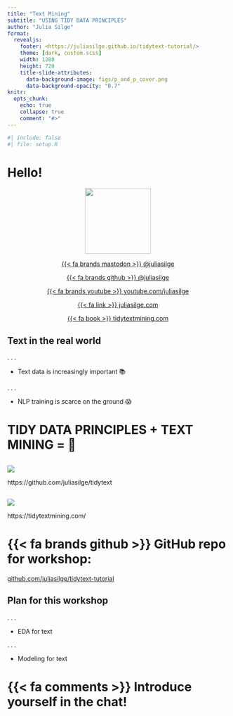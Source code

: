 ```yaml
---
title: "Text Mining"
subtitle: "USING TIDY DATA PRINCIPLES"
author: "Julia Silge"
format:
  revealjs: 
    footer: <https://juliasilge.github.io/tidytext-tutorial/>
    theme: [dark, custom.scss]
    width: 1280
    height: 720
    title-slide-attributes: 
      data-background-image: figs/p_and_p_cover.png
      data-background-opacity: "0.7"
knitr:
  opts_chunk: 
    echo: true
    collapse: true
    comment: "#>"    
---
```


```r
#| include: false
#| file: setup.R
```

# Hello! {background-image="figs/p_and_p_cover.png" background-size="cover" background-opacity="0.7"}

<center>

<img src="figs/blue_jane.png" width="150px"/>

[{{< fa brands mastodon >}} \@juliasilge](https://fosstodon.org/@juliasilge)

[{{< fa brands github >}} \@juliasilge](https://github.com/juliasilge)

[{{< fa brands youtube >}} youtube.com/juliasilge](https://www.youtube.com/juliasilge)

[{{< fa link >}} juliasilge.com](https://juliasilge.com/)

[{{< fa book >}} tidytextmining.com](https://tidytextmining.com)

</center>

## Text in the real world

. . .

-   Text data is increasingly important 📚

. . .

-   NLP training is scarce on the ground 😱

##  {background-image="figs/vexing.gif" background-size="50%"}


# TIDY DATA PRINCIPLES + TEXT MINING = 🎉 {background-image="figs/p_and_p_cover.png" background-size="cover" background-opacity="0.5"} 

## {background-color="white"}

![](figs/tidytext_repo.png){fig-align="center"}

::: footer
[https://github.com/juliasilge/tidytext]{.blue}
:::


## {background-color="white"}

![](figs/cover.png){fig-align="center"}

::: footer
[https://tidytextmining.com/]{.blue}
:::

# {{< fa brands github >}} GitHub repo for workshop:

[github.com/juliasilge/tidytext-tutorial](https://github.com/juliasilge/tidytext-tutorial/)

## Plan for this workshop

. . .

-   EDA for text

. . .

-   Modeling for text

# {{< fa comments >}} Introduce yourself in the chat! {background-image="figs/p_and_p_cover.png" background-size="cover" background-opacity="0.5"} 
